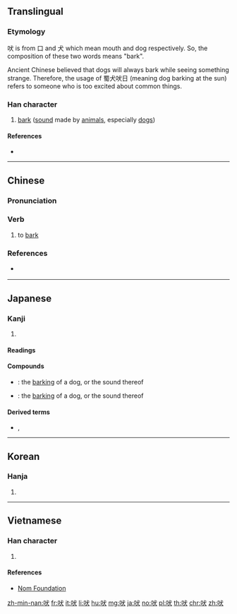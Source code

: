 {{character info/new}}
==Translingual==

===Etymology===
吠 is from 口 and 犬 which mean mouth and dog respectively.
So, the composition of these two words means "bark".

Ancient Chinese believed that dogs will always bark while seeing something strange.
Therefore, the usage of 蜀犬吠日 (meaning dog barking at the sun)
refers to someone who is too excited about common things.

===Han character===
{{Han char|rn=30|rad=口|as=04|sn=7|four=63034|canj=RIK|ids=⿰口犬}}

# [[bark]] ([[sound]] made by [[animal]]s, especially [[dog]]s)

====References====
* {{Han ref|kx=0177.220|dkj=03331|dj=0395.040|hdz=10587.020|uh=5420|ud=21536|bh=A770|bd=42864}}

----

==Chinese==
{{zh-forms|alt=𠲎}}

===Pronunciation===
{{zh-pron
|m=fèi
|c=fai6
|h=pfs=phoi
|md=
|mn=ml,tp,kh,tn,sx,yl,km,mg,hc,tc:pūi/lk:pǔi/hūi
|mn_note=pūi/pǔi - vernacular; hūi - literary
|mn-t=bui7
|w=
|mc=y
|oc=y
|cat=v
}}

===Verb===
{{zh-verb}}

# {{lb|zh|of a dog}} to [[bark]]

===References===
* {{qualifier|Min Nan}} {{thcwd|2971}}

----

==Japanese==

===Kanji===
{{ja-kanji|grade=|rs=口04}}

# {{defn|lang=ja|sort=口04}}

====Readings====
{{ja-readings|goon=[[べい]] (bei)|kanon=[[はい]] (hai)|kun=[[ほえる]] (hoeru), [[ほえ]] (hoe)}}

====Compounds====
{{der-top|Compounds}}
* {{ja-r|狗吠|くはい}}: the [[barking]] of a dog, or the sound thereof
* {{ja-r|犬吠|けんばい}}: the [[barking]] of a dog, or the sound thereof
{{der-bottom}}

====Derived terms====
* {{l|ja|吠える}}, {{l|ja|吠る}}

----

==Korean==

===Hanja===
{{ko-hanja|hangeul=폐|rv=pye|mr=p'ye|y=phyey}}

# {{defn|lang=ko|sort=口04}}

----

==Vietnamese==

===Han character===
{{vi-hantu|[[phệ]], [[phịa]]|rs=口04}}

# {{defn|lang=vi|sort=口04}}

====References====
* [http://nomfoundation.org/common/nom_details.php?codepoint=5420 Nom Foundation]

[[zh-min-nan:吠]]
[[fr:吠]]
[[it:吠]]
[[li:吠]]
[[hu:吠]]
[[mg:吠]]
[[ja:吠]]
[[no:吠]]
[[pl:吠]]
[[th:吠]]
[[chr:吠]]
[[zh:吠]]